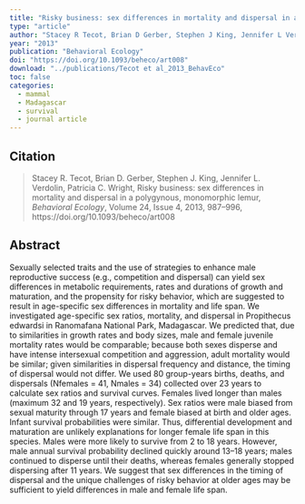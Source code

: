 ```yaml
---
title: "Risky business: sex differences in mortality and dispersal in a polygynous, monomorphic lemur"
type: "article"
author: "Stacey R Tecot, Brian D Gerber, Stephen J King, Jennifer L Verdolin, Patricia C Wright"
year: "2013"
publication: "Behavioral Ecology"
doi: "https://doi.org/10.1093/beheco/art008"
download: "../publications/Tecot et al_2013_BehavEco"
toc: false
categories:
  - mammal
  - Madagascar
  - survival
  - journal article
---
```


## Citation 

> Stacey R. Tecot, Brian D. Gerber, Stephen J. King, Jennifer L. Verdolin, Patricia C. Wright, Risky business: sex differences in mortality and dispersal in a polygynous, monomorphic lemur, *Behavioral Ecology*, Volume 24, Issue 4, 2013, 987–996, https://doi.org/10.1093/beheco/art008

## Abstract

Sexually selected traits and the use of strategies to enhance male reproductive success (e.g., competition and dispersal) can yield sex differences in metabolic requirements, rates and durations of growth and maturation, and the propensity for risky behavior, which are suggested to result in age-specific sex differences in mortality and life span. We investigated age-specific sex ratios, mortality, and dispersal in Propithecus edwardsi in Ranomafana National Park, Madagascar. We predicted that, due to similarities in growth rates and body sizes, male and female juvenile mortality rates would be comparable; because both sexes disperse and have intense intersexual competition and aggression, adult mortality would be similar; given similarities in dispersal frequency and distance, the timing of dispersal would not differ. We used 80 group-years births, deaths, and dispersals (Nfemales = 41, Nmales = 34) collected over 23 years to calculate sex ratios and survival curves. Females lived longer than males (maximum 32 and 19 years, respectively). Sex ratios were male biased from sexual maturity through 17 years and female biased at birth and older ages. Infant survival probabilities were similar. Thus, differential development and maturation are unlikely explanations for longer female life span in this species. Males were more likely to survive from 2 to 18 years. However, male annual survival probability declined quickly around 13–18 years; males continued to disperse until their deaths, whereas females generally stopped dispersing after 11 years. We suggest that sex differences in the timing of dispersal and the unique challenges of risky behavior at older ages may be sufficient to yield differences in male and female life span.